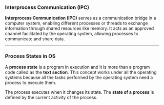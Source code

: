 ### Interprocess Communication (IPC)

**Interprocess Communication (IPC)** serves as a communication bridge in a computer system, enabling different processes or threads to exchange  
information through shared resources like memory. It acts as an approved channel facilitated by the operating system, allowing processes to communicate and share data.

---

### Process States in OS

A **process state** is a program in execution and it is more than a program code called as the **text section**. This concept works under all the operating systems because all the tasks performed by the operating system need a process to execute them.

The process executes when it changes its state. The **state of a process** is defined by the current activity of the process.
